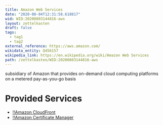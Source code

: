 ```yaml
---
title: Amazon Web Services
date: "2020-08-04T12:31:58.618817"
wid: WID:20200803144816-aws
layout: zettelkasten
draft: false
tags:
  - tag1
  - tag2
external_reference: https://aws.amazon.com/
wikidata_entity: Q456157
wikipedia_link: https://en.wikipedia.org/wiki/Amazon Web Services
path: /zettelkasten/WID:20200803144816-aws
---
```


subsidiary of Amazon that provides on-demand cloud computing platforms
on a metered pay-as-you-go basis

# Provided Services

-   [!!Amazon CloudFront](WID:20200803144648-cloudfront)
-   [!!Amazon Certificate Manager](WID:20200803145314-aws_acm)
